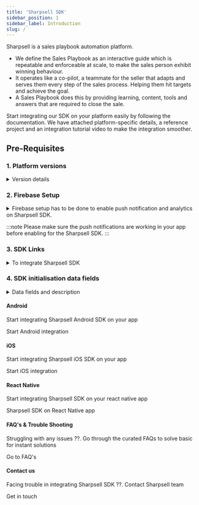 ```yaml
---
title: 'Sharpsell SDK'
sidebar_position: 1
sidebar_label: Introduction
slug: /
---
```


Sharpsell is a sales playbook automation platform.

- We define the Sales Playbook as an interactive guide which is repeatable and enforceable at scale, to make the sales person exhibit winning behaviour.
- It operates like a co-pilot, a teammate for the seller that adapts and serves them every step of the sales process. Helping them hit targets and achieve the goal.
- A Sales Playbook does this by providing learning, content, tools and answers that are required to close the sale.


Start integrating our SDK on your platform easily by following the documentation. We have attached platform-specific details, a reference project and an integration tutorial video to make the integration smoother.

## Pre-Requisites

### 1. Platform versions
<details>
<summary>Version details</summary>
<Tabs>
<TabItem value="Android">

1. The application should be migrated to AndroidX. Check if the following line is present in the project level `gradle.properties`. If this line is not present, the project needs to be migrated to [androidX](https://developer.android.com/jetpack/androidx/migrate)

```gradle
android.useAndroidX=true
```
2. The minimum android SDK version should be at least 21.
```gradle
minSdkVersion 21
```
:::info
To know more about android version and policy details [click here](/android_version_details)
:::
3. Firebase should be enabled and the `google-seriveces.json` file should be properly set up.

:::tip Firebase Setup
Please refer to the [Firebase Setup](/#2-firebase-setup) section to setup firebase for the required platform.
:::

```mdx-code-block
</TabItem>
<TabItem value="iOS">
```

1. Xcode 13.4.1 or later.

2. The minimum iOS version supported by Sharpsell is iOS `12.0`

3. Firebase should be enabled and the `GoogleService-Info.plist` file should be properly setup.

:::tip Firebase Setup
Please refer to the [Firebase Setup](/#2-firebase-setup) section to setup firebase for the required platform.
:::
```mdx-code-block
</TabItem>
</Tabs>
```
</details>



### 2. Firebase Setup

<details>
<summary>Firebase setup has to be done to enable push notification and analytics on Sharpsell SDK.</summary>

```mdx-code-block
<Tabs>
<TabItem value="Android">
```
:::info
To setup Firebase [click here](https://firebase.google.com/docs/android/setup)

To setup Firebase Cloud Messaging for push notification [click here](https://firebase.google.com/docs/cloud-messaging/android/client) .
:::

```mdx-code-block
</TabItem>
<TabItem value="iOS">
```
:::info 
To setup Firebase [click here](https://firebase.google.com/docs/ios/setup) 

To setup Firebase Cloud Messaging for push notification [click here](https://firebase.google.com/docs/cloud-messaging/ios/client) .
:::
```mdx-code-block
</TabItem>
</Tabs>
```

</details>

:::note
Please make sure the push notifications are working in your app before enabling for the Sharpsell SDK.
:::

### 3. SDK Links

<details>
<summary>To integrate Sharpsell SDK</summary>

```mdx-code-block
<Tabs>
<TabItem value="Android">
```
**Artifactory details**

```
url - http://artifactory.enparadigm.com/artifactory/sharpsell_sdk
username = artifactory_username
password = artifactory_password
```

:::info
Sharpsell team will provide the artifactory_username and artifactory_password.
:::

```mdx-code-block
</TabItem>
<TabItem value="iOS">
```

**Swift package URL**

```
https://github.com/enparadigm/SharpsellCore.git
```

```mdx-code-block
</TabItem>
</Tabs>
```

</details>

### 4. SDK initialisation data fields

<details>
<summary>Data fields and description</summary>

| Fields | description |
| --- | --- |
| company_code | unique code for your company |
| user_unique_id | user’s unique identifier  |
| user_group_id | group id user is mapped to |
| user_meta | data to update or create user meta details |
| name | username to display |
| mobile_number | user mobile number |
| email | user email address |
| fcm_token | firebase fcm token to enable push notification |

:::note
Sharpsell team will provide the following items:
1. company_code
2. user_group_id
:::

</details>

<!--### 5. Sample Curl

<details>
<summary>Use the sample curl to verify your initialisation data fields or debug if case of initialisation issues.</summary>

```
curl --location --request POST 'https://sharpsell-dev.enparadigmtech.com/smartsell-api/public/index.php/v2/smartsell-sdk-login' \
--header 'Content-Type: application/x-www-form-urlencoded' \
--data-urlencode 'company_unique_id=1630065059Enparadigm6128d1a3dc164' \
--data-urlencode 'user_unique_id=6666666666' \
--data-urlencode 'user_group_id=410' \
--data-urlencode 'name=Rahul Tiwari' \
--data-urlencode 'mobile_number=6666666666' \
--data-urlencode 'email=rahul.tiwari@xyz.com' \
--data-urlencode 'device=android'
```

:::note
Please use your base url and other details to debug.
:::

</details>
-->
 
<div className='gallery'>
 <div className='card'>
    <h4>Android</h4>
    <p>Start integrating Sharpsell Android SDK on your app</p>
    <VersionedLink to='/category/android'>
       Start Android integration <ArrowRight className='arrow' />
    </VersionedLink>
  </div>
  <div className='card'>
    <h4>iOS</h4>
    <p>Start integrating Sharpsell iOS SDK on your app</p>
    <VersionedLink to='/category/ios'>
     Start iOS integration <ArrowRight className='arrow' />
    </VersionedLink>
  </div>
  <div className='card'>
    <h4>React Native</h4>
    <p>Start integrating Sharpsell SDK on your react native app</p>
    <VersionedLink to='/category/react'>Sharpsell SDK on React Native app <ArrowRight className='arrow' />
    </VersionedLink>
  </div>
  <div className='card'>
    <h4>FAQ's & Trouble Shooting</h4>
    <p>Struggling with any issues ??. Go through the curated FAQs to solve basic for instant solutions </p>
    <VersionedLink to='/faq/'>
      Go to FAQ's<ArrowRight className='arrow' />
    </VersionedLink>
  </div>
  <div className='card'>
    <h4>Contact us</h4>
    <p>Facing trouble in integrating Sharpsell SDK ??. Contact Sharpsell team</p>
    <VersionedLink to='/contact-us'>
      Get in touch <ArrowRight className='arrow' />
    </VersionedLink>
  </div>
</div>
